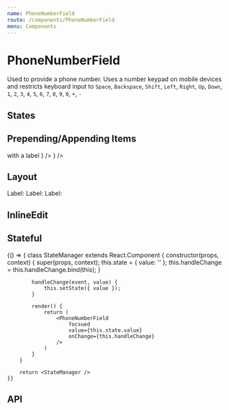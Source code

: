 ```yaml
---
name: PhoneNumberField
route: /components/PhoneNumberField
menu: Components
---
```



# PhoneNumberField

Used to provide a phone number. Uses a number keypad on mobile devices and restricts keyboard input to
`Space`, `Backspace`, `Shift`, `Left`, `Right`, `Up`, `Down`, `1`, `2`, `3`, `4`, `5`, `6`, `7`, `8`, `9`, `0`, `+`, `-`

## States

<Playground>
  <SpacedGroup direction="vertical">
    <PhoneNumberField hintText="Default" stretch />
    <PhoneNumberField hintText="Dirty" dirty stretch />
    <PhoneNumberField hintText="Disabled" disabled stretch />
    <PhoneNumberField hintText="Focused" stretch focused />
    <PhoneNumberField hintText="Error" error="invalid value" stretch />
  </SpacedGroup>
</Playground>

## Prepending/Appending Items

<Playground>
  <SpacedGroup direction="vertical">
    <PhoneNumberField prependIcon="item" />
    <FormField>
      <Label>with a label</Label>
      <PhoneNumberField prependIcon="item" stretch />
    </FormField>
    <PhoneNumberField fullWidth prependIcon="item" />
    <PhoneNumberField fullWidth prependIcon={<HomeIconIcon />} />
    <PhoneNumberField fullWidth prependIcon="item" multiline />
    <PhoneNumberField fullWidth appendIcon="item" />
    <PhoneNumberField fullWidth appendIcon={<HomeIconIcon />} />
  </SpacedGroup>
</Playground>

## Layout

<Playground>
  <SpacedGroup direction="vertical">
    <FormField>
      <Label>Label:</Label>
      <PhoneNumberField hintText="default" />
    </FormField>
    <FormField>
      <Label>Label:</Label>
      <PhoneNumberField hintText="fullWidth" fullWidth />
    </FormField>
    <FormField>
      <Label>Label:</Label>
      <PhoneNumberField hintText="stretch" stretch />
    </FormField>
  </SpacedGroup>
</Playground>

## InlineEdit

<Playground>
  <SpacedGroup direction="vertical">
    <PhoneNumberField hintText="Default" inlineEdit />
    <PhoneNumberField hintText="Disabled" inlineEdit disabled />
    <PhoneNumberField hintText="Dirty" inlineEdit dirty />
    <PhoneNumberField
      hintText="Error"
      inlineEdit
      error="You really screwed the pooch"
    />
    <PhoneNumberField hintText="Loading" inlineEdit loading />
    <PhoneNumberField hintText="Success" inlineEdit success />
  </SpacedGroup>
</Playground>

## Stateful

<Playground>
	{() => {
		class StateManager extends React.Component {
			constructor(props, context) {
				super(props, context);
				this.state = { value: '' };
				this.handleChange = this.handleChange.bind(this);
			}

    		handleChange(event, value) {
    			this.setState({ value });
    		}

    		render() {
    			return (
    				<PhoneNumberField
    					focsued
    					value={this.state.value}
    					onChange={this.handleChange}
    				/>
    			)
    		}
    	}

    	return <StateManager />
    }}

</Playground>

## API

<PropsTable of={PhoneNumberField} />

